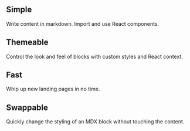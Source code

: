 
## Simple
Write content in markdown. Import and use React components.

## Themeable
Control the look and feel of blocks with custom styles and React context.

## Fast
Whip up new landing pages in no time.

## Swappable
Quickly change the styling of an MDX block without touching the content.

